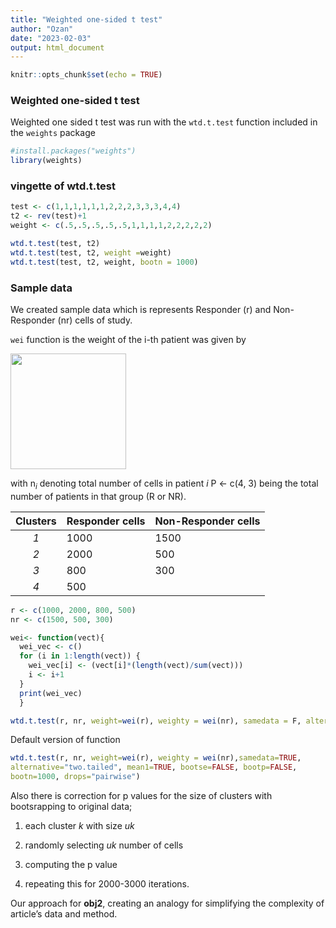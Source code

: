 ---
title: "Weighted one-sided t test"
author: "Ozan"
date: "2023-02-03"
output: html_document
---

```{r setup, include=FALSE}
knitr::opts_chunk$set(echo = TRUE)
```

### Weighted one-sided t test

Weighted one sided t test was run with the `wtd.t.test` function included in the `weights` package

```{r}
#install.packages("weights")
library(weights)
```

### vingette of wtd.t.test

```{r}
test <- c(1,1,1,1,1,1,2,2,2,3,3,3,4,4)
t2 <- rev(test)+1
weight <- c(.5,.5,.5,.5,.5,1,1,1,1,2,2,2,2,2)

wtd.t.test(test, t2)
wtd.t.test(test, t2, weight =weight)
wtd.t.test(test, t2, weight, bootn = 1000)
```

### Sample data

We created sample data which is represents Responder (r) and Non-Responder (nr) cells of study.

`wei` function is the weight of the i-th patient was given by

![](images/paste-CB6D4EB5.png){width="185"}

with n~*i*~ denoting total number of cells in patient *i* P \<- c(4, 3) being the total number of patients in that group (R or NR).

| Clusters | Responder cells | Non-Responder cells |
|:--------:|:----------------|:--------------------|
|   *1*    | 1000            | 1500                |
|   *2*    | 2000            | 500                 |
|   *3*    | 800             | 300                 |
|   *4*    | 500             |                     |

```{r}
r <- c(1000, 2000, 800, 500)
nr <- c(1500, 500, 300)

wei<- function(vect){
  wei_vec <- c()
  for (i in 1:length(vect)) {
    wei_vec[i] <- (vect[i]*(length(vect)/sum(vect)))
    i <- i+1
  }
  print(wei_vec)
  }
```

```{r}
wtd.t.test(r, nr, weight=wei(r), weighty = wei(nr), samedata = F, alternative = "greater", mean1 = T, bootse = T, bootp = T, bootn = 2000)
```

Default version of function

```{r}
wtd.t.test(r, nr, weight=wei(r), weighty = wei(nr),samedata=TRUE,
alternative="two.tailed", mean1=TRUE, bootse=FALSE, bootp=FALSE,
bootn=1000, drops="pairwise")
```

Also there is correction for p values for the size of clusters with bootsrapping to original data;

1.  each cluster *k* with size *uk*

2.  randomly selecting *uk* number of cells

3.  computing the p value

4.  repeating this for 2000-3000 iterations.

Our approach for **obj2**, creating an analogy for simplifying the complexity of article's data and method.
